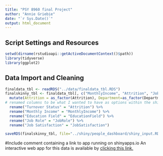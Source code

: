 ```yaml
---
title: "PSY 8960 final Project"
author: "Annie Griebie"
date: "`r Sys.Date()`"
output: html_document
---
```

## Script Settings and Resources
```r
setwd(dirname(rstudioapi::getActiveDocumentContext()$path))
library(tidyverse)
library(ggplot2)
```

## Data Import and Cleaning
```r
finaldata_tbl <- readRDS("../data/finaldata_tbl.RDS")
finalskinny_tbl <- finaldata_tbl[, c("MonthlyIncome", "Attrition", "JobSatisfaction", "Department", "EducationField", "Gender", "JobRole")] %>%
  mutate(Attrition = as_factor(Attrition), Department=as_factor(Department), EducationField=as_factor(EducationField)) %>%
# renamed columns to be what I wanted to have as options within the shiny app so that it would be easier to call them and wouldn't have to rename within the app.
  rename("Turnover Status" = "Attrition") %>%
  rename("Monthly Income" = "MonthlyIncome") %>%
  rename("Education Field" = "EducationField") %>%
  rename("Job Role" = "JobRole") %>%
  rename("Job Satisfaction" = "JobSatisfaction")
```

```r
saveRDS(finalskinny_tbl, file="../shiny/people_dashboard/shiny_input.RDS")
```
#Include comment containing a link to app running on shinyapps.io 
An interactive web app for this data is available by [clicking this link.](insert link here)